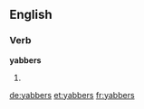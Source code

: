 ==English==

===Verb===
'''yabbers'''

# {{third-person singular of|yabber}}

[[de:yabbers]]
[[et:yabbers]]
[[fr:yabbers]]